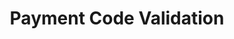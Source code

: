 ---
id: payments-validate-payment-code
title: "Payment Code Validation"
description: "Payment Code Validation"
custom_edit_url: null
---